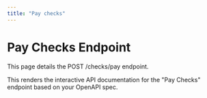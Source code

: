 ```yaml
---
title: "Pay checks"
---
```


# Pay Checks Endpoint

This page details the POST /checks/pay endpoint.

<APIRef url="../openapi/checks-api.yaml" method="post" route="/checks/pay" />

This renders the interactive API documentation for the "Pay Checks" endpoint based on your OpenAPI spec.